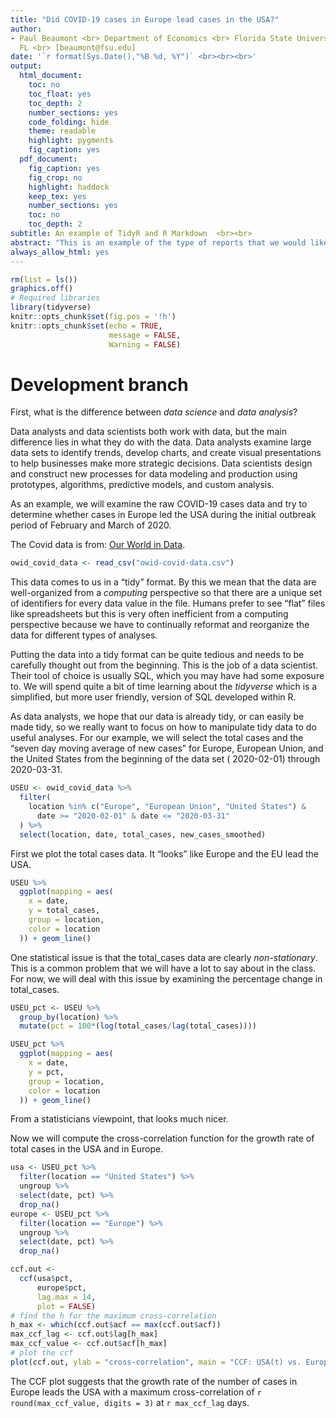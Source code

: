 ```yaml
---
title: "Did COVID-19 cases in Europe lead cases in the USA?"
author:
- Paul Beaumont <br> Department of Economics <br> Florida State University <br> Tallahassee,
  FL <br> [beaumont@fsu.edu]
date: '`r format(Sys.Date(),"%B %d, %Y")` <br><br><br>'
output:
  html_document:
    toc: no
    toc_float: yes
    toc_depth: 2
    number_sections: yes
    code_folding: hide
    theme: readable
    highlight: pygments
    fig_caption: yes
  pdf_document:
    fig_caption: yes
    fig_crop: no
    highlight: haddock
    keep_tex: yes
    number_sections: yes
    toc: no
    toc_depth: 2
subtitle: An example of TidyR and R Markdown  <br><br>
abstract: "This is an example of the type of reports that we would like to be able to produce in this class. Details to follow! For now, we will focus on the R Studio environment, the yaml, the notion of tidy data, and the coding conventions that are used here. <br><br><br>"
always_allow_html: yes
---
```



```r
rm(list = ls())
graphics.off()
# Required libraries
library(tidyverse)
knitr::opts_chunk$set(fig.pos = '!h')
knitr::opts_chunk$set(echo = TRUE,
                      message = FALSE,
                      Warning = FALSE)
```

# Development branch

First, what is the difference between *data science* and *data analysis*?

Data analysts and data scientists both work with data, but the main difference lies in what they do with the data. Data analysts examine large data sets to identify trends, develop charts, and create visual presentations to help businesses make more strategic decisions. Data scientists design and construct new processes for data modeling and production using prototypes, algorithms, predictive models, and custom analysis. 

As an example, we will examine the raw COVID-19 cases data and try to determine whether cases in Europe led the USA during the initial outbreak period of February and March of 2020. 

The Covid data is from: [Our World in Data](https://ourworldindata.org/explorers/coronavirus-data-explorer?time=earliest..2020-04-13&facet=none&Metric=Confirmed+cases&Interval=7-day+rolling+average&Relative+to+Population=false&Align+outbreaks=false&country=USA~Europe~European+Union).

```r
owid_covid_data <- read_csv("owid-covid-data.csv")
```

This data comes to us in a "tidy" format. By this we mean that the data are well-organized from a *computing* perspective so that there are a unique set of identifiers for every data value in the file. Humans prefer to see "flat" files like spreadsheets but this is very often inefficient from a computing perspective because we have to continually reformat and reorganize the data for different types of analyses. 

Putting the data into a tidy format can be quite tedious and needs to be carefully thought out from the beginning. This is the job of a data scientist. Their tool of choice is usually SQL, which you may have had some exposure to. We will spend quite a bit of time learning about the *tidyverse* which is a simplified, but more user friendly, version of SQL developed within R. 

As data analysts, we hope that our data is already tidy, or can easily be made tidy, so we really want to focus on how to manipulate tidy data to do useful analyses. For our example, we will select the total cases and the "seven day moving average of new cases" for Europe, European Union, and the United States from the beginning of the data set ( 2020-02-01) through 2020-03-31.

```r
USEU <- owid_covid_data %>%
  filter(
    location %in% c("Europe", "European Union", "United States") &
      date >= "2020-02-01" & date <= "2020-03-31"
  ) %>%
  select(location, date, total_cases, new_cases_smoothed)
```

First we plot the  total cases data. It "looks" like Europe and the EU lead the USA.

```r
USEU %>%
  ggplot(mapping = aes(
    x = date,
    y = total_cases,
    group = location,
    color = location
  )) + geom_line() 
```


One statistical issue is that the total_cases data are clearly *non-stationary*. This is a common problem that we will have a lot to say about in the class. For now, we will deal with this issue by examining the percentage change in total_cases.

```r
USEU_pct <- USEU %>%
  group_by(location) %>% 
  mutate(pct = 100*(log(total_cases/lag(total_cases))))
```

```r
USEU_pct %>% 
  ggplot(mapping = aes(
    x = date,
    y = pct,
    group = location,
    color = location
  )) + geom_line()
```

From a statisticians viewpoint, that looks much nicer. 

Now we will compute the cross-correlation function for the growth rate of total cases in the USA and in Europe. 

```r
usa <- USEU_pct %>% 
  filter(location == "United States") %>% 
  ungroup %>% 
  select(date, pct) %>% 
  drop_na()
europe <- USEU_pct %>% 
  filter(location == "Europe") %>% 
  ungroup %>% 
  select(date, pct) %>% 
  drop_na()
```

```r
ccf.out <-
  ccf(usa$pct,
      europe$pct,
      lag.max = 14,
      plot = FALSE)
# find the h for the maximum cross-correlation
h_max <- which(ccf.out$acf == max(ccf.out$acf))
max_ccf_lag <- ccf.out$lag[h_max]
max_ccf_value <- ccf.out$acf[h_max]
# plot the ccf
plot(ccf.out, ylab = "cross-correlation", main = "CCF: USA(t) vs. Europe(t-h)")
```


The CCF plot suggests that the growth rate of the number of cases in Europe leads the USA with a maximum cross-correlation of 
`r round(max_ccf_value, digits = 3)` at `r max_ccf_lag` days.


